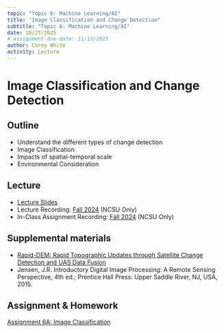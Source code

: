 ```yaml
---
topic: "Topic 6: Machine Learning/AI"
title: "Image Classification and Change Detection"
subtitle: "Topic 6: Machine Learning/AI"
date: 10/27/2025
# assignment-due-date: 11/13/2025
author: Corey White
activity: Lecture
---
```


# Image Classification and Change Detection

## Outline

- Understand the different types of change detection
- Image Classification
- Impacts of spatial-temporal scale
- Environmental Consideration


## Lecture

- [Lecture Slides](lectures/lecture_6a.qmd)
- Lecture Recording: [Fall 2024]({{< var recordings.topic6.lecture6a >}}) (NCSU Only)
- In-Class Assignment Recording: [Fall 2024]({{< var recordings.topic6.assignment6a >}}) (NCSU Only)

## Supplemental materials

- [Rapid-DEM: Rapid Topographic Updates through Satellite Change Detection and UAS Data Fusion](https://www.mdpi.com/2072-4292/14/7/1718)
- Jensen, J.R. Introductory Digital Image Processing: A Remote Sensing Perspective, 4th ed.; Prentice Hall Press: Upper Saddle River, NJ, USA, 2015.

## Assignment & Homework

[Assignment 6A: Image Classification](assignments/assignment_6a.qmd)
